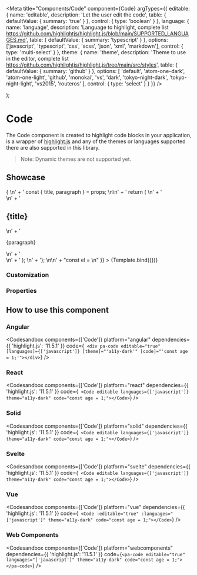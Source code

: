 
<Meta
  title="Components/Code"
  component={Code}
  argTypes={{
    editable: {
      name: 'editable',
      description: 'Let the user edit the code',
      table: {
        defaultValue: { summary: 'true' }
      },
      control: {
        type: 'boolean'
      }
    },
    language: {
      name: 'language',
      description:
        'Language to highlight, complete list https://github.com/highlightjs/highlight.js/blob/main/SUPPORTED_LANGUAGES.md',
      table: {
        defaultValue: { summary: 'typescript' }
      },
      options: ['javascript', 'typescript', 'css', 'scss', 'json', 'xml', 'markdown'],
      control: { type: 'multi-select' }
    },
    theme: {
      name: 'theme',
      description:
        'Theme to use in the editor, complete list https://github.com/highlightjs/highlight.js/tree/main/src/styles',
      table: {
        defaultValue: { summary: 'github' }
      },
      options: [
        'default',
        'atom-one-dark',
        'atom-one-light',
        'github',
        'monokai',
        'vs',
        'dark',
        'tokyo-night-dark',
        'tokyo-night-light',
        'vs2015',
        'routeros'
      ],
      control: { type: 'select' }
    }
  }}
/>

  <div>
    <Code {...args}></Code>
  </div>
);

# Code

The Code component is created to highlight code blocks in your application, is a wrapper of [highlight.js](https://highlightjs.org/) and any of the themes or languages supported there are also supported in this library.

> Note: Dynamic themes are not supported yet.

## Showcase

<Canvas>
  <Story
    name="Default"
    args={{
      editable: true,
      languages: ['typescript', 'xml'],
      theme: 'github',
      code:
        "import React from 'react'; \n\n" +
        'type CardProps = { \n' +
        '  title: string, \n' +
        '  paragraph: string \n' +
        '} \n\n' +
        'export const Card = (props: CardProps) => { \n' +
        '  const { title, paragraph } = props; \n\n' +
        '  return ( \n' +
        '    <aside> \n' +
        '      <h2>{title}</h2> \n' +
        '      <p>{paragraph}</p> \n' +
        '    </aside> \n' +
        '  ); \n' +
        '}; \n\n' +
        "const el = <Card title='Hello and welcome!' paragraph='To this papanasi' />\n"
    }}
  >
    {Template.bind({})}
  </Story>
</Canvas>

### Customization

<Customization showCode={false} />

### Properties

<ArgsTable story="Default" of={Code} />

## How to use this component

### Angular

<Codesandbox
  components={['Code']}
  platform="angular"
  dependencies={{ 'highlight.js': '11.5.1' }}
  code={`
     <div pa-code editable="true" [languages]={['javascript']} [theme]="'a11y-dark'" [code]="'const age = 1;'"></div>`}
/>

### React

<Codesandbox
  components={['Code']}
  platform="react"
  dependencies={{ 'highlight.js': '11.5.1' }}
  code={`
     <Code editable languages={['javascript']} theme="a11y-dark" code="const age = 1;"></Code>`}
/>

### Solid

<Codesandbox
  components={['Code']}
  platform="solid"
  dependencies={{ 'highlight.js': '11.5.1' }}
  code={`
     <Code editable languages={['javascript']} theme="a11y-dark" code="const age = 1;"></Code>`}
/>

### Svelte

<Codesandbox
  components={['Code']}
  platform="svelte"
  dependencies={{ 'highlight.js': '11.5.1' }}
  code={`
     <Code editable languages={['javascript']} theme="a11y-dark" code="const age = 1;"></Code>`}
/>

### Vue

<Codesandbox
  components={['Code']}
  platform="vue"
  dependencies={{ 'highlight.js': '11.5.1' }}
  code={`
     <Code :editable="true" :languages="['javascript']" theme="a11y-dark" code="const age = 1;"></Code>`}
/>

### Web Components

<Codesandbox
  components={['Code']}
  platform="webcomponents"
  dependencies={{ 'highlight.js': '11.5.1' }}
  code={`<pa-code editable="true" languages="['javascript']" theme="a11y-dark" code="const age = 1;"></pa-code>`}
/>
